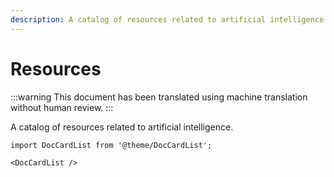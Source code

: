 ```yaml
---
description: A catalog of resources related to artificial intelligence.
---
```


# Resources

:::warning
This document has been translated using machine translation without human review.
:::

A catalog of resources related to artificial intelligence.

```mdx-code-block
import DocCardList from '@theme/DocCardList';

<DocCardList />
```
